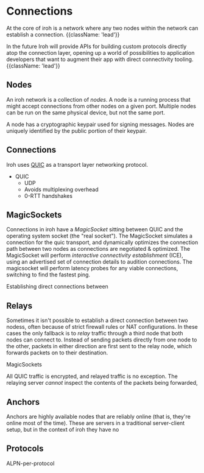 
# Connections

At the core of iroh is a network where any two nodes within the network can establish a connection. {{className: 'lead'}}

In the future Iroh will provide APIs for building custom protocols directly atop the connection layer, opening up a world of possibilities to application developers that want to augment their app with direct connectivity tooling. {{className: 'lead'}}

## Nodes

An iroh network is a collection of _nodes_. A node is a running process that might accept connections from other nodes on a given port. Multiple nodes can be run on the same physical device, but not the same port.

A node has a cryptographic keypair used for signing messages. Nodes are uniquely identified by the public portion of their keypair.

## Connections

Iroh uses [QUIC](https://en.wikipedia.org/wiki/QUIC) as a transport layer networking protocol.

- QUIC
  - UDP
  - Avoids multiplexing overhead
  - 0-RTT handshakes

## MagicSockets

Connections in iroh have a _MagicSocket_ sitting between QUIC and the operating system socket (the "real socket"). The MagicSocket simulates a connection for the quic transport, and dynamically optimizes the connection path between two nodes as connections are negotiated & optimized. The MagicSocket will perform _interactive connectivity establishment_ (ICE), using an advertised set of connection details to audition connections. The magicsocket will perform latency probes for any viable connections, switching to find the fastest ping.

Establishing direct connections between

## Relays

Sometimes it isn't possible to establish a direct connection between two nodess, often because of strict firewall rules or NAT configurations. In these cases the only fallback is to _relay_ traffic through a third node that both nodes can connect to. Instead of sending packets directly from one node to the other, packets in either direction are first sent to the relay node, which forwards packets on to their destination.

MagicSockets 

All QUIC traffic is encrypted, and relayed traffic is no exception. The relaying server _cannot_ inspect the contents of the packets being forwarded, 

## Anchors

Anchors are highly available nodes that are reliably online (that is, they're online most of the time). These are servers in a traditional server-client setup, but in the context of iroh they have no 

## Protocols

ALPN-per-protocol